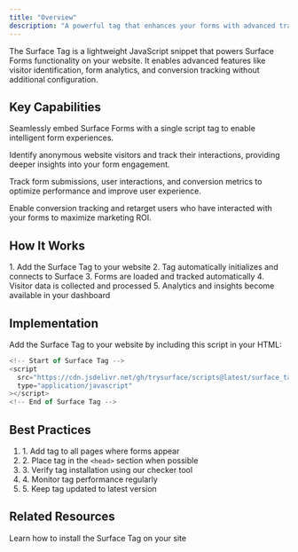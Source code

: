 ```yaml
---
title: "Overview"
description: "A powerful tag that enhances your forms with advanced tracking and analytics capabilities"
---
```


The Surface Tag is a lightweight JavaScript snippet that powers Surface Forms functionality on your website. It enables advanced features like visitor identification, form analytics, and conversion tracking without additional configuration.

## Key Capabilities

<CardGroup cols={2}>
  <Card 
    title="Form Embedding" 
    icon="code">
    Seamlessly embed Surface Forms with a single script tag to enable intelligent form experiences.
  </Card>
  
  <Card 
    title="Lead De-anonymization" 
    icon="user-secret">
    Identify anonymous website visitors and track their interactions, providing deeper insights into your form engagement.
  </Card>

  <Card 
    title="Form Analytics" 
    icon="chart-mixed">
    Track form submissions, user interactions, and conversion metrics to optimize performance and improve user experience.
  </Card>

  <Card 
    title="Ad Retargeting" 
    icon="bullseye-pointer">
    Enable conversion tracking and retarget users who have interacted with your forms to maximize marketing ROI.
  </Card>
</CardGroup>

## How It Works

<Steps>
  1. Add the Surface Tag to your website
  2. Tag automatically initializes and connects to Surface
  3. Forms are loaded and tracked automatically
  4. Visitor data is collected and processed
  5. Analytics and insights become available in your dashboard
</Steps>

## Implementation

Add the Surface Tag to your website by including this script in your HTML:

```javascript
<!-- Start of Surface Tag -->
<script
  src="https://cdn.jsdelivr.net/gh/trysurface/scripts@latest/surface_tag.min.js"
  type="application/javascript"
></script>
<!-- End of Surface Tag -->
```

## Best Practices

<Card title="Implementation Tips">
  <ol>
    <li>1. Add tag to all pages where forms appear</li>
    <li>2. Place tag in the <code>&lt;head&gt;</code> section when possible</li>
    <li>3. Verify tag installation using our checker tool</li>
    <li>4. Monitor tag performance regularly</li>
    <li>5. Keep tag updated to latest version</li>
  </ol>
</Card>

## Related Resources

<CardGroup>
  <Card title="Implementation" icon="play" href="/surface-tag/implementation">
    Learn how to install the Surface Tag on your site
  </Card>
</CardGroup>
